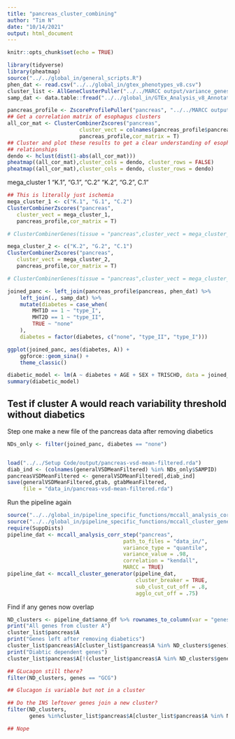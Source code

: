```yaml
---
title: "pancreas_cluster_combining"
author: "Tim N"
date: "10/14/2021"
output: html_document
---
```


```r
knitr::opts_chunk$set(echo = TRUE)
```

```r
library(tidyverse)
library(pheatmap)
source("../../global_in/general_scripts.R")
phen_dat <- read.csv("../../global_in/gtex_phenotypes_v8.csv")
cluster_list <- AllGeneClusterPuller("../../MARCC output/variance_genes_kendall/",x_clust = F)
samp_dat <- data.table::fread("../../global_in/GTEx_Analysis_v8_Annotations_SampleAttributesDS.txt")

```


```r

pancreas_profile <- ZscoreProfilePuller("pancreas", "../../MARCC output/variance_profiles_kendall/")
## Get a correlation matrix of esophagus clusters
all_cor_mat <- ClusterCombinerZscores("pancreas",
                       cluster_vect = colnames(pancreas_profile$pancreas)[-1:-2],
                       pancreas_profile,cor_matrix = T)
## Cluster and plot these results to get a clear understanding of esophagus
## relationships
dendo <- hclust(dist(1-abs(all_cor_mat)))
pheatmap((all_cor_mat),cluster_cols = dendo, cluster_rows = FALSE)
pheatmap((all_cor_mat),cluster_cols = dendo, cluster_rows = dendo)
```
mega_cluster 1 "K.1", "G.1", "C.2"
"K.2", "G.2", C.1"
```r
## This is literally just ischemia
mega_cluster_1 <- c("K.1", "G.1", "C.2")
ClusterCombinerZscores("pancreas",
   cluster_vect = mega_cluster_1,
   pancreas_profile,cor_matrix = T)

# ClusterCombinerGenes(tissue = "pancreas",cluster_vect = mega_cluster_1,cluster_list = cluster_list,for_R = F)


```


```r
mega_cluster_2 <- c("K.2", "G.2", "C.1")
ClusterCombinerZscores("pancreas",
   cluster_vect = mega_cluster_2,
   pancreas_profile,cor_matrix = T)

# ClusterCombinerGenes(tissue = "pancreas",cluster_vect = mega_cluster_1,cluster_list = cluster_list,for_R = F)

```

```r
joined_panc <- left_join(pancreas_profile$pancreas, phen_dat) %>%
    left_join(., samp_dat) %>%
    mutate(diabetes = case_when(
        MHT1D == 1 ~ "type_I",
        MHT2D == 1 ~ "type_II",
        TRUE ~ "none"
    ),
    diabetes = factor(diabetes, c("none", "type_II", "type_I")))

ggplot(joined_panc, aes(diabetes, A)) +
    ggforce::geom_sina() +
    theme_classic()

diabetic_model <- lm(A ~ diabetes + AGE + SEX + TRISCHD, data = joined_panc)
summary(diabetic_model)

```
## Test if cluster A would reach variability threshold without diabetics

Step one make a new file of the pancreas data after removing diabetics
```r
NDs_only <- filter(joined_panc, diabetes == "none")


load("../../Setup Code/output/pancreas-vsd-mean-filtered.rda")
diab_ind <- (colnames(generalVSDMeanFiltered) %in% NDs_only$SAMPID)
pancreasVSDMeanFiltered <- generalVSDMeanFiltered[,diab_ind]
save(generalVSDMeanFiltered,gtab, gtabMeanFiltered,
     file = "data_in/pancreas-vsd-mean-filtered.rda")

```

Run the pipeline again
```r
source("../../global_in/pipeline_specific_functions/mccall_analysis_corr_step.R")
source("../../global_in/pipeline_specific_functions/mccall_cluster_generator.R")
require(SuppDists)
pipeline_dat <- mccall_analysis_corr_step("pancreas",
                                     path_to_files = "data_in/",
                                     variance_type = "quantile",
                                     variance_value = .98,
                                     correlation = "kendall",
                                     MARCC = TRUE)
pipeline_dat <- mccall_cluster_generator(pipeline_dat,
                                         cluster_breaker = TRUE,
                                         sub_clust_cut_off = .8,
                                         agglo_cut_off = .75)
```

Find if any genes now overlap
```r
ND_clusters <- pipeline_dat$anno_df %>% rownames_to_column(var = "genes")
print("All genes from cluster A")
cluster_list$pancreas$A
print("Genes left after removing diabetics")
cluster_list$pancreas$A[cluster_list$pancreas$A %in% ND_clusters$genes]
print("Diabtic dependent genes")
cluster_list$pancreas$A[!(cluster_list$pancreas$A %in% ND_clusters$genes)]

## GLucagon still there?
filter(ND_clusters, genes == "GCG")

## Glucagon is variable but not in a cluster

## Do the INS leftover genes join a new cluster?
filter(ND_clusters,
       genes %in%cluster_list$pancreas$A[cluster_list$pancreas$A %in% ND_clusters$genes])

## Nope
```


```r
```

